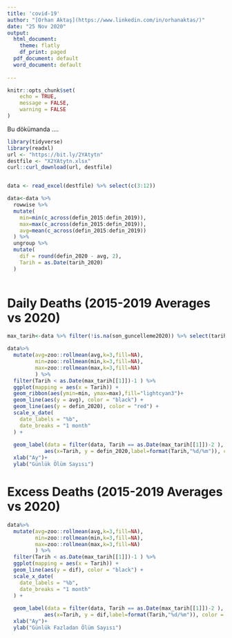 ```yaml
---
title: 'covid-19'
author: "[Orhan Aktaş](https://www.linkedin.com/in/orhanaktas/)"
date: "25 Nov 2020"
output:
  html_document:
    theme: flatly
    df_print: paged
  pdf_document: default
  word_document: default
   
---
```



```r
knitr::opts_chunk$set(
	echo = TRUE,
	message = FALSE,
	warning = FALSE
)
```
Bu dökümanda ....


```r
library(tidyverse)
library(readxl)
url <- "https://bit.ly/2YAtytn"
destfile <- "X2YAtytn.xlsx"
curl::curl_download(url, destfile)


data <- read_excel(destfile) %>% select(c(3:12))

data<-data %>%
  rowwise %>% 
  mutate(
    min=min(c_across(defin_2015:defin_2019)),
    max=max(c_across(defin_2015:defin_2019)),
    avg=mean(c_across(defin_2015:defin_2019))
  ) %>% 
  ungroup %>% 
  mutate(
    dif = round(defin_2020 - avg, 2),
    Tarih = as.Date(tarih_2020)
  )
  
```

# Daily Deaths (2015-2019 Averages vs 2020)
 
```r

max_tarih<-data %>% filter(!is.na(son_guncelleme2020)) %>% select(tarih_2020) %>% summarise(max=max(tarih_2020)) 

data%>%
  mutate(avg=zoo::rollmean(avg,k=3,fill=NA),
         min=zoo::rollmean(min,k=3,fill=NA),
         max=zoo::rollmean(max,k=3,fill=NA)
         ) %>% 
  filter(Tarih < as.Date(max_tarih[[1]])-1 ) %>%
  ggplot(mapping = aes(x = Tarih)) +
  geom_ribbon(aes(ymin=min, ymax=max),fill="lightcyan3")+ 
  geom_line(aes(y = avg), color = "black") +
  geom_line(aes(y = defin_2020), color = "red") +
  scale_x_date(
    date_labels = "%b",
    date_breaks = "1 month"
  ) +
  
  geom_label(data = filter(data, Tarih == as.Date(max_tarih[[1]])-2 ), 
            aes(x=Tarih, y = defin_2020,label=format(Tarih,"%d/%m")), color = "black")+
  xlab("Ay")+
  ylab("Günlük Ölüm Sayısı")
```

# Excess Deaths (2015-2019 Averages vs 2020)

```r
data%>%
  mutate(avg=zoo::rollmean(avg,k=3,fill=NA),
         min=zoo::rollmean(min,k=3,fill=NA),
         max=zoo::rollmean(max,k=3,fill=NA)
         ) %>% 
  filter(Tarih < as.Date(max_tarih[[1]])-1 ) %>%
  ggplot(mapping = aes(x = Tarih)) +
  geom_line(aes(y = dif), color = "black") +
  scale_x_date(
    date_labels = "%b",
    date_breaks = "1 month"
  ) +
  
  geom_label(data = filter(data, Tarih == as.Date(max_tarih[[1]])-2 ), 
            aes(x=Tarih, y = dif,label=format(Tarih,"%d/%m")), color = "black")+
  xlab("Ay")+
  ylab("Günlük Fazladan Ölüm Sayısı")
```